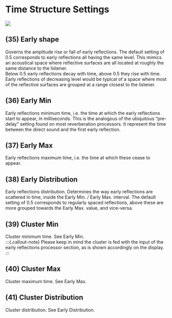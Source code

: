 # Time Structure Settings

![](https://flux-shared.s3.amazonaws.com/doc_images/Plugins/ircam-verb/verb_07.png)

## (35) Early shape
Governs  the  amplitude  rise or fall of early reflections. The default  setting  of  0.5  corresponds to early reflections all 
having  the  same  level.  This mimics  an  acoustical  space where reflective surfaces are all located at roughly the 
same distance to the listener.  
Below 0.5 early reflections decay with time, above 0.5 they rise with time. Early reflections of  decreasing  level  would  be 
typical of a space where most of  the  reflective  surfaces  are grouped at a range closest to the listener.

## (36) Early Min
Early reflections minimum time, i.e. the time at which the early reflections start to appear, in milliseconds. This is the 
analogous of the ubiquitous "pre-delay" setting found on most reverberation processors. It represent the time between 
the direct sound and the first early reflection.

## (37) Early Max
Early reflections maximum time, i.e. the time at which these cease to appear.

## (38) Early Distribution
Early reflections distribution. Determines the way early reflections are scattered in time, inside the Early Min. / Early Max. 
interval. The default setting of 0.5 corresponds to regularly spaced reflections, above these are more grouped towards the 
Early Max. value, and vice-versa.

## (39) Cluster Min
Cluster minimum time. See Early Min.  
:::{.callout-note}
Please keep in mind the cluster is fed with the input of the early reflections processor section, as is shown accordingly on 
the display.
:::

## (40) Cluster Max
Cluster maximum time. See Early Max.

## (41) Cluster Distribution
Cluster distribution. See Early Distribution.
